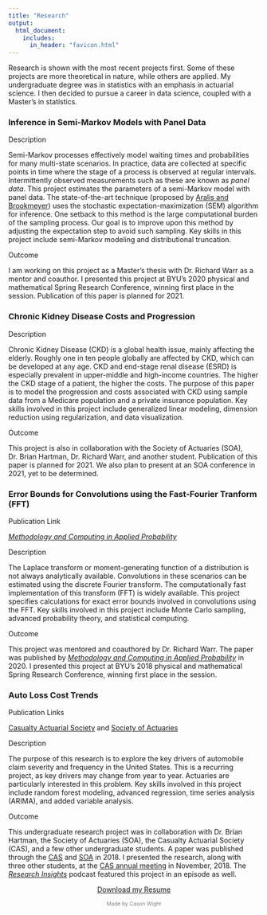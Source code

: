 ```yaml
---
title: "Research"
output: 
  html_document:
    includes:
      in_header: "favicon.html" 
---
```




Research is shown with the most recent projects first. Some of these projects are more theoretical in nature, while others are applied. My undergraduate degree was in statistics with an emphasis in actuarial science. I then decided to pursue a career in data science, coupled with a Master's in statistics.

###  Inference in Semi-Markov Models with Panel Data  
:::: {.col-md-12}
::: {.col-md-1}
Description
:::
::: {.col-md-11}
Semi-Markov processes effectively model waiting times and probabilities for many multi-state scenarios.  In practice, data are collected at specific points in time where the stage of a process is observed at regular intervals. Intermittently observed measurements such as these are known as *panel data*. This project estimates the parameters of a semi-Markov model with panel data. The state-of-the-art technique (proposed by <a href="https://journals.sagepub.com/doi/full/10.1177/0962280217736342" target="_blank">Aralis and Brookmeyer</a>) uses the stochastic expectation-maximization (SEM) algorithm for inference. One setback to this method is the large computational burden of the sampling process. Our goal is to improve upon this method by adjusting the expectation step to avoid such sampling. Key skills in this project include semi-Markov modeling and distributional truncation.
:::
::::

:::: {.col-md-12}
::: {.col-md-1}
Outcome
:::
::: {.col-md-11}
I am working on this project as a Master's thesis with Dr. Richard Warr as a mentor and coauthor. I presented this project at BYU's 2020 physical and mathematical Spring Research Conference, winning first place in the session. Publication of this paper is planned for 2021.   
:::
::::
  
###  Chronic Kidney Disease Costs and Progression  
:::: {.col-md-12}
::: {.col-md-1}
Description
:::
::: {.col-md-11}
Chronic Kidney Disease (CKD) is a global health issue, mainly affecting the elderly. Roughly one in ten people globally are affected by CKD, which can be developed at any age. CKD and end-stage renal disease (ESRD) is especially prevalent in upper-middle and high-income countries. The higher the CKD stage of a patient, the higher the costs. The purpose of this paper is to model the progression and costs associated with CKD using sample data from a Medicare population and a private insurance population. Key skills involved in this project include generalized linear modeling, dimension reduction using regularization, and data visualization.
:::
::::

:::: {.col-md-12}
::: {.col-md-1}
Outcome
:::
::: {.col-md-11}
This project is also in collaboration with the Society of Actuaries (SOA), Dr. Brian Hartman, Dr. Richard Warr, and another student. Publication of this paper is planned for 2021. We also plan to present at an SOA conference in 2021, yet to be determined.
:::
::::
  
###  Error Bounds for Convolutions using the Fast-Fourier Tranform (FFT)  
:::: {.col-md-12}
::: {.col-md-1}
Publication Link
:::
::: {.col-md-11}
<a href="https://link.springer.com/article/10.1007/s11009-019-09739-z" target="_blank">*Methodology and Computing in Applied Probability*</a>
:::
::::

:::: {.col-md-12}
::: {.col-md-1}
Description
:::
::: {.col-md-11}
The Laplace transform or moment-generating function of a distribution is not always analytically available. Convolutions in these scenarios can be estimated using the discrete Fourier transform. The computationally fast implementation of this transform (FFT) is widely available. This project specifies calculations for exact error bounds involved in convolutions using the FFT. Key skills involved in this project include Monte Carlo sampling, advanced probability theory, and statistical computing.
:::
::::

:::: {.col-md-12}
::: {.col-md-1}
Outcome
:::
::: {.col-md-11}
This project was mentored and coauthored by Dr. Richard Warr. The paper was published by <a href="https://link.springer.com/article/10.1007/s11009-019-09739-z" target="_blank">*Methodology and Computing in Applied Probability*</a> in 2020. I presented this project at BYU's 2018 physical and mathematical Spring Research Conference, winning first place in the session.
:::
::::

  
###  Auto Loss Cost Trends  
:::: {.col-md-12}
::: {.col-md-1}
Publication Links
:::
::: {.col-md-11}
<a href="https://www.casact.org/press/index.cfm?fa=viewArticle&articleID=4174" target="_blank">Casualty Actuarial Society</a> and <a href="https://www.soa.org/resources/research-reports/2018/auto-loss-cost-trends/" target="_blank">Society of Actuaries</a>
:::
::::

:::: {.col-md-12}
::: {.col-md-1}
Description
:::
::: {.col-md-11}
The purpose of this research is to explore the key drivers of automobile claim severity and frequency in the United States. This is a recurring project, as key drivers may change from year to year. Actuaries are particularly interested in this problem. Key skills involved in this project include random forest modeling, advanced regression, time series analysis (ARIMA), and added variable analysis. 
:::
::::

:::: {.col-md-12}
::: {.col-md-1}
Outcome
:::
::: {.col-md-11}
This undergraduate research project was in collaboration with Dr. Brian Hartman, the Society of Actuaries (SOA), the Casualty Actuarial Society (CAS), and a few other undergraduate students. A paper was published through the <a href="https://www.casact.org/press/index.cfm?fa=viewArticle&articleID=4174" target="_blank">CAS</a> and <a href="https://www.soa.org/resources/research-reports/2018/auto-loss-cost-trends/" target="_blank">SOA</a> in 2018. I presented the research, along with three other students, at the <a href="https://www.pathlms.com/cas/events/1380" target="_blank">CAS annual meeting</a> in November, 2018. The <a href="https://www.stitcher.com/show/research-insights-a-society-of-actuaries-podcast/episode/research-insights-auto-loss-cost-trends-55030097" target="_blank">*Research Insights*</a> podcast featured this project in an episode as well.
:::
::::

<link rel="stylesheet" href="https://cdnjs.cloudflare.com/ajax/libs/font-awesome/4.7.0/css/font-awesome.min.css">
  
<p style="text-align: center;">
    <a href="mailto:cason.wight@gmail.com?subject = Feedback&body = Message" target="_blank" class="fa fa-send fa-lg fa-fw"></a>
    <a href="https://www.linkedin.com/in/casonwight/" target="_blank" class="fa fa-linkedin fa-lg fa-fw"></a>
    <a href="https://github.com/casonwight" target="_blank" class="fa fa-github fa-lg fa-fw"></a>
</p>

<a href="Cason Wight Resume.pdf" download target="_blank"><p style="text-align:center">Download my Resume</p></a>
<p style="text-align:center; font-size:75%; color:grey">Made by Cason Wight</p>